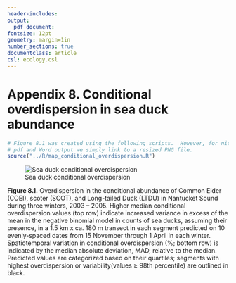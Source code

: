 ```yaml
---
header-includes:
output: 
  pdf_document:
fontsize: 12pt
geometry: margin=1in
number_sections: true
documentclass: article
csl: ecology.csl
---
```

# Appendix 8. Conditional overdispersion in sea duck abundance

```r
# Figure 8.1 was created using the following scripts.  However, for nice formatting in the 
# pdf and Word output we simply link to a resized PNG file.
source("../R/map_conditional_overdispersion.R")
```
![Sea duck conditional overdispersion](./Figures/conditional_overdispersion_maps_reduced.png)  

**Figure 8.1.** Overdispersion in the conditional abundance of Common Eider (COEI), scoter (SCOT), and Long-tailed Duck (LTDU) in Nantucket Sound during three winters, 2003 – 2005.  Higher median conditional overdispersion values (top row) indicate increased variance in excess of the mean in the negative binomial model in counts of sea ducks, assuming their presence, in a 1.5 km x ca. 180 m transect in each segment predicted on 10 evenly-spaced dates from 15 November through 1 April in each winter.  Spatiotemporal variation in conditional overdispersion (%; bottom row) is indicated by the median absolute deviation, MAD, relative to the median.  Predicted values are categorized based on their quartiles; segments with highest overdispersion or variability(values ≥ 98th percentile) are outlined in black.